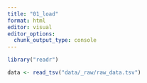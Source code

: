 ```yaml
---
title: "01_load"
format: html
editor: visual
editor_options: 
  chunk_output_type: console
---
```


```r
library("readr")
```

```r
data <- read_tsv("data/_raw/raw_data.tsv")
```
